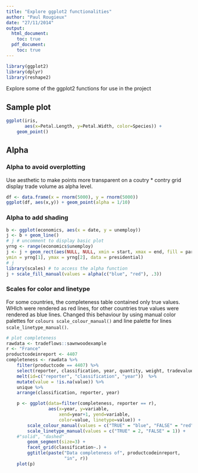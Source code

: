 ```yaml
---
title: "Explore ggplot2 functionalities"
author: "Paul Rougieux"
date: "27/11/2014"
output: 
  html_document:
    toc: true
  pdf_document:
    toc: true
---
```



```r
library(ggplot2)
library(dplyr)
library(reshape2)
```
Explore some of the ggplot2 functions for use in the project


## Sample plot
```r
ggplot(iris, 
       aes(x=Petal.Length, y=Petal.Width, color=Species)) + 
    geom_point()
```

## Alpha

### Alpha to avoid overplotting
Use aesthetic to make points more transparent on a coutry * contry grid 
display trade volume as alpha level.
```r
df <- data.frame(x = rnorm(5000), y = rnorm(5000))
ggplot(df, aes(x,y)) + geom_point(alpha = 1/10)
```

### Alpha to add shading
```r
b <- ggplot(economics, aes(x = date, y = unemploy))
j <- b + geom_line()
# j # uncomment to display basic plot
yrng <- range(economics$unemploy)
j <- j + geom_rect(aes(NULL, NULL, xmin = start, xmax = end, fill = party),
ymin = yrng[1], ymax = yrng[2], data = presidential)
# j
library(scales) # to access the alpha function
j + scale_fill_manual(values = alpha(c("blue", "red"), .3))
```

### Scales for color and linetype
For some countries, the completeness table contained only true values. 
WHIch were rendered as red lines, for other countries 
true values were rendered as blue lines. 
Changed this behaviour by using 
manual color palettes for `colours scale_colour_manual()`
and line palette for lines `scale_linetype_manual()`.

```r
# plot completeness
rawdata <- tradeflows::sawnwoodexample
r <- "France"
productcodeinreport <- 4407
completeness <- rawdata %>%
    filter(productcode == 4407) %>%
    select(reporter, classification, year, quantity, weight, tradevalue) %>%
    melt(id=c("reporter", "classification", "year"))  %>%
    mutate(value = !is.na(value)) %>%
    unique %>% 
    arrange(classification, reporter, year)

    p <- ggplot(data=filter(completeness, reporter == r), 
                aes(x=year, y=variable, 
                    xend=year+1, yend=variable, 
                    color=value, linetype=value)) +
        scale_colour_manual(values = c("TRUE" = "blue", "FALSE" = "red")) +
        scale_linetype_manual(values = c("TRUE" = 2, "FALSE" = 1)) +
    #"solid", "dashed"
        geom_segment(size=3) + 
        facet_grid(classification~.) +
        ggtitle(paste("Data completeness of", productcodeinreport,
                      "in", r))
    plot(p)

```

